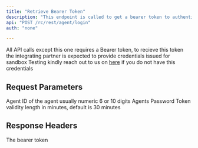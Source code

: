 ```yaml
---
title: "Retrieve Bearer Token"
description: "This endpoint is called to get a bearer token to authenticate all API calls"
api: "POST /rc/rest/agent/login"
auth: "none"

---
```


All API calls except this one requires a Bearer token, to recieve this token the integrating partner is expected to provide credentials issued for sandbox Testing
kindly reach out to us on [here](parkway.ng/get-demo) if you do not have this credentials 




## Request Parameters

 <ParamField body="userName" type="string"  required >
  Agent ID of the agent usually numeric 6 or 10 digits
</ParamField>

<ParamField body="password" type="string" required >
  Agents Password
</ParamField>

<ParamField body="sessionLength" type="int" optional placeholder="30">
  Token validity length in minutes, default is 30 minutes
</ParamField>


## Response Headers

<ResponseField header="username" name="Authorization" type="string" required>
  The bearer token
</ResponseField>


